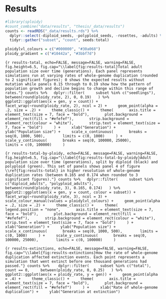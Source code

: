 # Results {#results}

```r
#library(sploidy)
#count_combine("data/results", "thesis/_data/results")
counts <- readRDS("_data/results.rds") %>%
  dplyr::select(-diploid_seeds, -polyploid_seeds, -rosettes, -adults) %>%
  tidyr::gather("subset", "count", seeds:total)

ploidylvl_colours = c("#000000", "#30a068")
ploidy_gradient = c("#10442a", "#3bbf7d")
```

```{r results-total, echo=FALSE, message=FALSE, warning=FALSE, fig.height=6.5, fig.cap="\\label{fig:results-total}Total adult population size over time (generations). Each panel represents simulations run at varying rates of whole-genome duplication (rounded to 2 significant figures); 0 shows the expected results without mutation while panels 0.15 through to 0.19 show how the pattern of population growth and decline begins to change within this range of rates."}
counts %>%
  dplyr::filter(
    subset %in% c("seedlings"), 
    between(round(ploidy_rate, 2), 0, 0.19)
  ) %>%
  ggplot2::ggplot(aes(x = gen, y = count)) +
    facet_wrap(~round(ploidy_rate, 2), ncol = 2) +
    geom_point(alpha = .2, size = .2) +
    theme_classic() +
    theme(
      axis.title = element_text(size = 7, face = "bold"),
      plot.background = element_rect(fill = "#efefef"),
      strip.background = element_rect(colour = "white"),
      strip.text = element_text(size = 7, face = "bold")
    ) +
    xlab("Generation") +
    ylab("Population size") +
    scale_x_continuous(
      breaks = seq(0, 1000, 500), 
      limits = c(0, 1000)
    ) +
    scale_y_continuous(
      breaks = seq(0, 100000, 25000), 
      limits = c(0, 100000)
    )
```


```{r results-total-by-ploidy, echo=FALSE, message=FALSE, warning=FALSE, fig.height=6.5, fig.cap="\\label{fig:results-total-by-ploidy}Adult population size over time (generations), split by diploid (black) and polyploid (green). This set of panels shows panel 4 of figure \\ref{fig:results-total} in higher resolution of whole-genome duplication rates (between 0.165 and 0.174 when rounded to 3 significant figures)."}
counts %>%
  dplyr::filter(
    subset %in% c("diploid_adults", "polyploid_adults"), 
    between(round(ploidy_rate, 3), 0.165, 0.174)
  ) %>%
  ggplot2::ggplot(aes(x = gen, y = count, colour = subset)) +
    facet_wrap(~round(ploidy_rate, 3), ncol = 3) +
    scale_colour_manual(values = ploidylvl_colours) +
    geom_point(alpha = .2, size = .2) +
    theme_classic() +
    theme(
      legend.position = "none",
      axis.title = element_text(size = 7, face = "bold"),
      plot.background = element_rect(fill = "#efefef"),
      strip.background = element_rect(colour = "white"),
      strip.text = element_text(size = 7, face = "bold")
    ) +
    xlab("Generation") +
    ylab("Population size") +
    scale_x_continuous(
      breaks = seq(0, 1000, 500), 
      limits = c(0, 1000)
    ) +
    scale_y_continuous(
      breaks = seq(0, 100000, 25000), 
      limits = c(0, 100000)
    )
```

```{r results-extinctions, echo=FALSE, message=FALSE, warning=FALSE, fig.cap="\\label{fig:results-extinctions}How the rate of whole-genome duplication affected extinction events. Each point represents a simulation that went extinct before one thousand generations had passed."}
counts %>% 
  dplyr::filter(
    subset %in% c("total"),
    count == 0,
    between(ploidy_rate, 0, 0.25)
  ) %>%
  ggplot2::ggplot(aes(x = ploidy_rate, y = gen)) +
    geom_point(alpha = .4) +
    theme_classic() +
    theme(
      axis.title = element_text(size = 7, face = "bold"),
      plot.background = element_rect(fill = "#efefef")
    ) +
    xlab("Rate of whole-genome duplication") +
    ylab("Generation at extinction")
```
